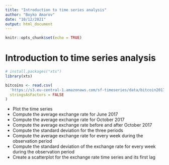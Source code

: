 ```yaml
---
title: "Introduction to time series analysis"
author: "Boyko Amarov"
date: "10/12/2021"
output: html_document
---
```


```r
knitr::opts_chunk$set(echo = TRUE)
```

# Introduction to time series analysis

```r
# install.packages("xts")
library(xts)

bitcoins <- read.csv(
  'https://s3.eu-central-1.amazonaws.com/sf-timeseries/data/bitcoin2017-06-01-2017-11-13.csv', 
  stringsAsFactors = FALSE
)
```


- Plot the time series
- Compute the average exchange rate for June 2017
- Compute the average exchange rate for October 2017
- Compute the average exchange rate before and after October 2017
- Compute the standard deviation for the three periods
- Compute the average exchange rate for every week during the observation period
- Compute the standard deviation of the exchange rate for every week during the observation period
- Create a scatterplot for the exchange rate time series and its first lag

